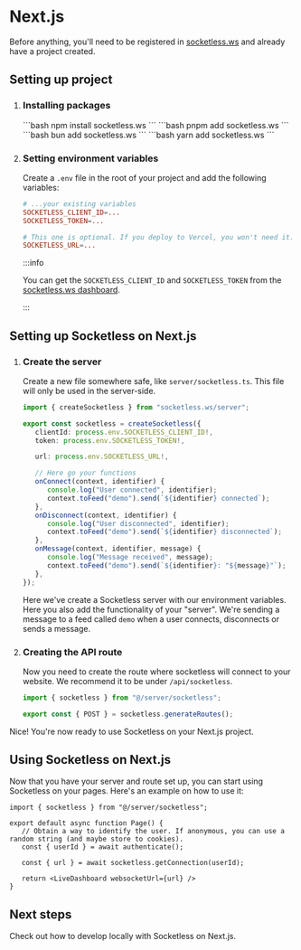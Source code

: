 
# Next.js

Before anything, you'll need to be registered in [socketless.ws](https://socketless.ws) and already have a project created.

## Setting up project

1. ### Installing packages

   <Tabs groupId="package-manager">
      <TabItem value="npm" label="npm">
      ```bash
      npm install socketless.ws
      ```
      </TabItem>
      <TabItem value="pnpm" label="pnpm">
      ```bash
      pnpm add socketless.ws
      ```
      </TabItem>
      <TabItem value="bun" label="bun">
      ```bash
      bun add socketless.ws
      ```
      </TabItem>
      <TabItem value="yarn" label="yarn">
      ```bash
      yarn add socketless.ws
      ```
      </TabItem>
   </Tabs>

2. ### Setting environment variables

   Create a `.env` file in the root of your project and add the following variables:

   ```toml title=".env"
   # ...your existing variables
   SOCKETLESS_CLIENT_ID=...
   SOCKETLESS_TOKEN=...

   # This one is optional. If you deploy to Vercel, you won't need it.
   SOCKETLESS_URL=...
   ```

   :::info

   You can get the `SOCKETLESS_CLIENT_ID` and `SOCKETLESS_TOKEN` from the [socketless.ws dashboard](https://app.socketless.ws/).

   :::

## Setting up Socketless on Next.js

1. ### Create the server

   Create a new file somewhere safe, like `server/socketless.ts`. This file will only be used in the server-side.

   ```ts title="src/server/socketless.ts"
   import { createSocketless } from "socketless.ws/server";

   export const socketless = createSocketless({
      clientId: process.env.SOCKETLESS_CLIENT_ID!,
      token: process.env.SOCKETLESS_TOKEN!,

      url: process.env.SOCKETLESS_URL!,

      // Here go your functions
      onConnect(context, identifier) {
         console.log("User connected", identifier);
         context.toFeed("demo").send(`${identifier} connected`);
      },
      onDisconnect(context, identifier) {
         console.log("User disconnected", identifier);
         context.toFeed("demo").send(`${identifier} disconnected`);
      },
      onMessage(context, identifier, message) {
         console.log("Message received", message);
         context.toFeed("demo").send(`${identifier}: "${message}"`);
      },
   });
   ```

   Here we've create a Socketless server with our environment variables. Here you also add the functionality of your "server". We're sending a message to a feed called `demo` when a user connects, disconnects or sends a message.

2. ### Creating the API route

   Now you need to create the route where socketless will connect to your website. We recommend it to be under `/api/socketless`.

   ```ts title="src/app/api/socketless/route.ts"
   import { socketless } from "@/server/socketless";

   export const { POST } = socketless.generateRoutes();
   ```

Nice! You're now ready to use Socketless on your Next.js project.

## Using Socketless on Next.js

Now that you have your server and route set up, you can start using Socketless on your pages. Here's an example on how to use it:

```tsx title="src/app/page.tsx"
import { socketless } from "@/server/socketless";

export default async function Page() {
   // Obtain a way to identify the user. If anonymous, you can use a random string (and maybe store to cookies).
   const { userId } = await authenticate();

   const { url } = await socketless.getConnection(userId);

   return <LiveDashboard websocketUrl={url} />
}
```

## Next steps

Check out how to develop locally with Socketless on Next.js.


